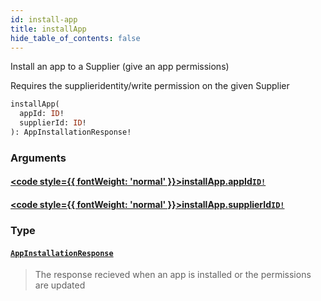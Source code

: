 ```yaml
---
id: install-app
title: installApp
hide_table_of_contents: false
---
```








Install an app to a Supplier (give an app permissions)

Requires the supplieridentity/write permission on the given Supplier

```graphql
installApp(
  appId: ID!
  supplierId: ID!
): AppInstallationResponse!
```


### Arguments

#### [<code style={{ fontWeight: 'normal' }}>installApp.<b>appId</b></code>](#)<Bullet />[`ID!`](/supply/api/graphql-admin/reference/scalars/id) <Badge class="secondary" text="non-null"/> <Badge class="secondary" text="scalar"/>
> 
> 

#### [<code style={{ fontWeight: 'normal' }}>installApp.<b>supplierId</b></code>](#)<Bullet />[`ID!`](/supply/api/graphql-admin/reference/scalars/id) <Badge class="secondary" text="non-null"/> <Badge class="secondary" text="scalar"/>
> 
> 

### Type

#### [`AppInstallationResponse`](/supply/api/graphql-admin/reference/objects/app-installation-response) <Badge class="secondary" text="object"/>
> The response recieved when an app is installed or the permissions are updated
> 






